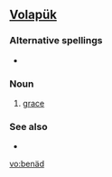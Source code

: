 ==[[Volapük]]==

===Alternative spellings===
*{{l|vo|benayd}}

===Noun===
{{infl|vo|noun}}

# [[grace]]

===See also===
*{{l|vo|ben}}

[[vo:benäd]]